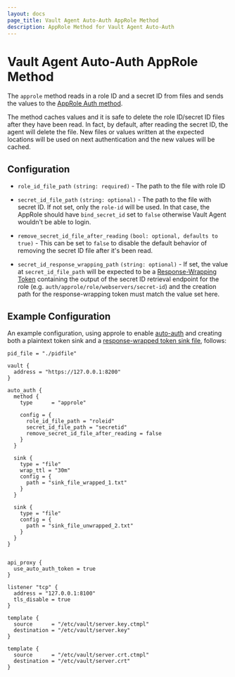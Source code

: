 ```yaml
---
layout: docs
page_title: Vault Agent Auto-Auth AppRole Method
description: AppRole Method for Vault Agent Auto-Auth
---
```


# Vault Agent Auto-Auth AppRole Method

The `approle` method reads in a role ID and a secret ID from files and sends
the values to the [AppRole Auth
method](/vault/docs/auth/approle).

The method caches values and it is safe to delete the role ID/secret ID files
after they have been read. In fact, by default, after reading the secret ID,
the agent will delete the file. New files or values written at the expected
locations will be used on next authentication and the new values will be
cached.

## Configuration

- `role_id_file_path` `(string: required)` - The path to the file with role ID

- `secret_id_file_path` `(string: optional)` - The path to the file with secret
  ID.
  If not set, only the `role-id` will be used.
  In that case, the AppRole should have `bind_secret_id` set to `false` otherwise
  Vault Agent wouldn't be able to login.

- `remove_secret_id_file_after_reading` `(bool: optional, defaults to true)` -
  This can be set to `false` to disable the default behavior of removing the
  secret ID file after it's been read.

- `secret_id_response_wrapping_path` `(string: optional)` - If set, the value
  at `secret_id_file_path` will be expected to be a [Response-Wrapping
  Token](/vault/docs/concepts/response-wrapping)
  containing the output of the secret ID retrieval endpoint for the role (e.g.
  `auth/approle/role/webservers/secret-id`) and the creation path for the
  response-wrapping token must match the value set here.

## Example Configuration

An example configuration, using approle to enable [auto-auth](/vault/docs/agent/autoauth)
and creating both a plaintext token sink and a [response-wrapped token sink file](/vault/docs/agent/autoauth#wrap_ttl), follows:

```hcl
pid_file = "./pidfile"

vault {
  address = "https://127.0.0.1:8200"
}

auto_auth {
  method {
    type      = "approle"

    config = {
      role_id_file_path = "roleid"
      secret_id_file_path = "secretid"
      remove_secret_id_file_after_reading = false
    }
  }

  sink {
    type = "file"
    wrap_ttl = "30m"
    config = {
      path = "sink_file_wrapped_1.txt"
    }
  }

  sink {
    type = "file"
    config = {
      path = "sink_file_unwrapped_2.txt"
    }
  }
}


api_proxy {
  use_auto_auth_token = true
}

listener "tcp" {
  address = "127.0.0.1:8100"
  tls_disable = true
}

template {
  source      = "/etc/vault/server.key.ctmpl"
  destination = "/etc/vault/server.key"
}

template {
  source      = "/etc/vault/server.crt.ctmpl"
  destination = "/etc/vault/server.crt"
}
```
